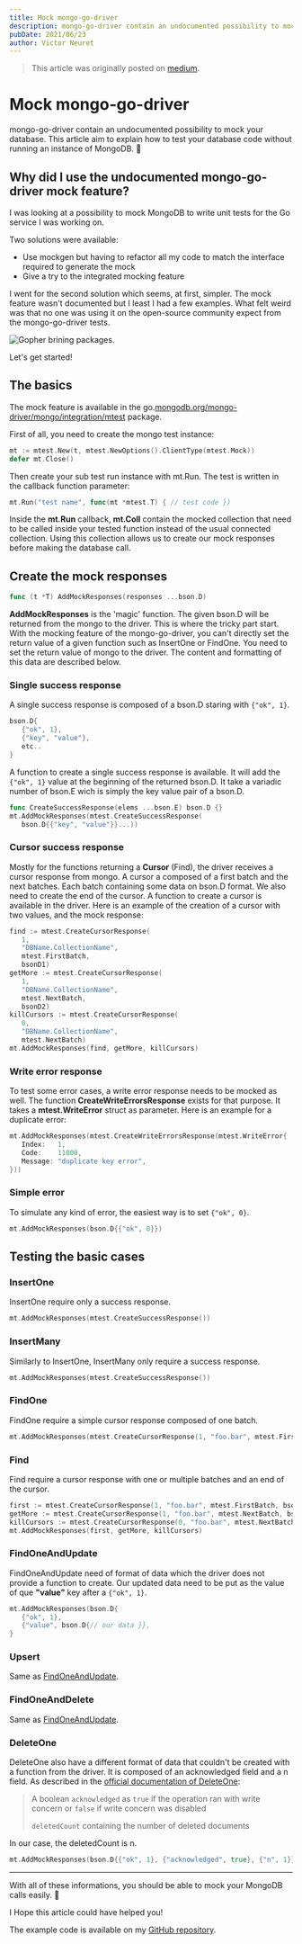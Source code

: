 ```yaml
---
title: Mock mongo-go-driver
description: mongo-go-driver contain an undocumented possibility to mock your database. This article aim to explain how to test your database code without running an instance of MongoDB. 👀
pubDate: 2021/06/23
author: Victor Neuret
---
```


> This article was originally posted on [medium](https://medium.com/@victor.neuret/mocking-the-official-mongo-golang-driver-5aad5b226a78).

# Mock mongo-go-driver

mongo-go-driver contain an undocumented possibility to mock your database. This article aim to explain how to test your database code without running an instance of MongoDB. :eyes:

## Why did I use the undocumented mongo-go-driver mock feature?

I was looking at a possibility to mock MongoDB to write unit tests for the Go service I was working on.

Two solutions were available:

- Use mockgen but having to refactor all my code to match the interface required to generate the mock
- Give a try to the integrated mocking feature

I went for the second solution which seems, at first, simpler. The mock feature wasn't documented but I least I had a few examples. What felt weird was that no one was using it on the open-source community expect from the mongo-go-driver tests.

![Gopher brining packages.](https://cdn-images-1.medium.com/max/1600/0*llG4tuBp44wLATwX)

Let's get started!

## The basics

The mock feature is available in the go.[mongodb.org/mongo-driver/mongo/integration/mtest](mongodb.org/mongo-driver/mongo/integration/mtest) package.

First of all, you need to create the mongo test instance:

```go
mt := mtest.New(t, mtest.NewOptions().ClientType(mtest.Mock))
defer mt.Close()

```

Then create your sub test run instance with mt.Run. The test is written in the callback function parameter:

```go
mt.Run("test name", func(mt *mtest.T) { // test code })
```

Inside the **mt.Run** callback, **mt.Coll** contain the mocked collection that need to be called inside your tested function instead of the usual connected collection. Using this collection allows us to create our mock responses before making the database call.

## Create the mock responses

```go
func (t *T) AddMockResponses(responses ...bson.D)
```

**AddMockResponses** is the 'magic' function. The given bson.D will be returned from the mongo to the driver. This is where the tricky part start. With the mocking feature of the mongo-go-driver, you can't directly set the return value of a given function such as InsertOne or FindOne. You need to set the return value of mongo to the driver.
The content and formatting of this data are described below.

### Single success response

A single success response is composed of a bson.D staring with `{"ok", 1}`.

```go
bson.D{
   {"ok", 1},
   {"key", "value"},
   etc..
}
```

A function to create a single success response is available. It will add the `{"ok", 1}` value at the beginning of the returned bson.D. It take a variadic number of bson.E wich is simply the key value pair of a bson.D.

```go
func CreateSuccessResponse(elems ...bson.E) bson.D {}
mt.AddMockResponses(mtest.CreateSuccessResponse(
   bson.D{{"key", "value"}}...))
```

### Cursor success response

Mostly for the functions returning a **Cursor** (Find), the driver receives a cursor response from mongo. A cursor a composed of a first batch and the next batches. Each batch containing some data on bson.D format. We also need to create the end of the cursor. A function to create a cursor is available in the driver.
Here is an example of the creation of a cursor with two values, and the mock response:

```go
find := mtest.CreateCursorResponse(
   1,
   "DBName.CollectionName",
   mtest.FirstBatch,
   bsonD1)
getMore := mtest.CreateCursorResponse(
   1,
   "DBName.CollectionName",
   mtest.NextBatch,
   bsonD2)
killCursors := mtest.CreateCursorResponse(
   0,
   "DBName.CollectionName",
   mtest.NextBatch)
mt.AddMockResponses(find, getMore, killCursors)
```

### Write error response

To test some error cases, a write error response needs to be mocked as well. The function **CreateWriteErrorsResponse** exists for that purpose. It takes a **mtest.WriteError** struct as parameter.
Here is an example for a duplicate error:

```go
mt.AddMockResponses(mtest.CreateWriteErrorsResponse(mtest.WriteError{
   Index:   1,
   Code:    11000,
   Message: "duplicate key error",
}))
```

### Simple error

To simulate any kind of error, the easiest way is to set `{"ok", 0}`.

```go
mt.AddMockResponses(bson.D{{"ok", 0}})
```

## Testing the basic cases

### InsertOne

InsertOne require only a success response.

```go
mt.AddMockResponses(mtest.CreateSuccessResponse())
```

### InsertMany

Similarly to InsertOne, InsertMany only require a success response.

```go
mt.AddMockResponses(mtest.CreateSuccessResponse())
```

### FindOne

FindOne require a simple cursor response composed of one batch.

```go
mt.AddMockResponses(mtest.CreateCursorResponse(1, "foo.bar", mtest.FirstBatch, bson.D{// our data}))
```

### Find

Find require a cursor response with one or multiple batches and an end of the cursor.

```go
first := mtest.CreateCursorResponse(1, "foo.bar", mtest.FirstBatch, bson.D{// our data})
getMore := mtest.CreateCursorResponse(1, "foo.bar", mtest.NextBatch, bson.D{// our data})
killCursors := mtest.CreateCursorResponse(0, "foo.bar", mtest.NextBatch)
mt.AddMockResponses(first, getMore, killCursors)
```

### FindOneAndUpdate

FindOneAndUpdate need of format of data which the driver does not provide a function to create. Our updated data need to be put as the value of que **"value"** key after a `{"ok", 1}`.

```go
mt.AddMockResponses(bson.D{
   {"ok", 1},
   {"value", bson.D{// our data }},
}
```

### Upsert

Same as [FindOneAndUpdate](#FindOneAndUpdate).

### FindOneAndDelete

Same as [FindOneAndUpdate](#FindOneAndUpdate).

### DeleteOne

DeleteOne also have a different format of data that couldn't be created with a function from the driver. It is composed of an acknowledged field and a n field. As described in the [official documentation of DeleteOne](https://www.mongodb.com/docs/manual/reference/method/db.collection.deleteOne/):

> A boolean `acknowledged` as `true` if the operation ran with write concern or `false` if write concern was disabled
>
> `deletedCount` containing the number of deleted documents

In our case, the deletedCount is n.

```go
mt.AddMockResponses(bson.D{{"ok", 1}, {"acknowledged", true}, {"n", 1}})
```

---

With all of these informations, you should be able to mock your MongoDB calls easily. 👏

I Hope this article could have helped you!

The example code is available on my [GitHub repository](https://github.com/victorneuret/mongo-go-driver-mock).
